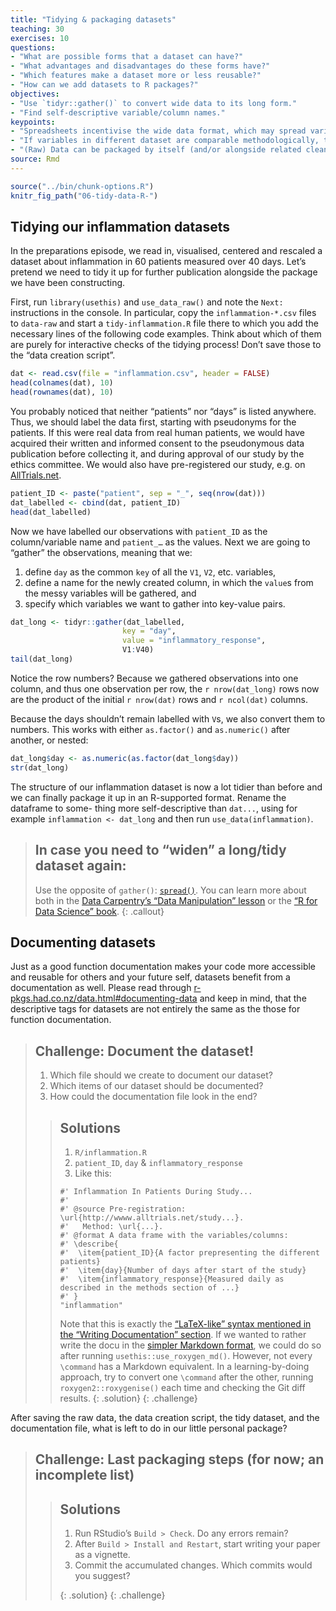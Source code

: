 ```yaml
---
title: "Tidying & packaging datasets"
teaching: 30
exercises: 10
questions:
- "What are possible forms that a dataset can have?"
- "What advantages and disadvantages do these forms have?"
- "Which features make a dataset more or less reusable?"
- "How can we add datasets to R packages?"
objectives:
- "Use `tidyr::gather()` to convert wide data to its long form."
- "Find self-descriptive variable/column names."
keypoints:
- "Spreadsheets incentivise the wide data format, which may spread variables across columns."
- "If variables in different dataset are comparable methodologically, their variable/column names should be spelled exactly alike."
- "(Raw) Data can be packaged by itself (and/or alongside related cleaning and analysis code)."
source: Rmd
---
```


```r
source("../bin/chunk-options.R")
knitr_fig_path("06-tidy-data-R-")
```

## Tidying our inflammation datasets

In the preparations episode, we read in, visualised, centered and rescaled a
dataset about inflammation in 60 patients measured over 40 days. Let's pretend
we need to tidy it up for further publication alongside the package we have been
constructing.

First, run `library(usethis)` and `use_data_raw()` and note the `Next:` instructions
in the console. In particular, copy the `inflammation-*.csv` files to `data-raw`
and start a `tidy-inflammation.R` file there to which you add the necessary lines
of the following code examples. Think about which of them are purely for interactive
checks of the tidying process! Don't save those to the "data creation script".

```r
dat <- read.csv(file = "inflammation.csv", header = FALSE)
head(colnames(dat), 10)
head(rownames(dat), 10)
```

You probably noticed that neither "patients" nor "days" is listed anywhere. Thus,
we should label the data first, starting with pseudonyms for the patients. If
this were real data from real human patients, we would have acquired their written
and informed consent to the pseudonymous data publication before collecting it,
and during approval of our study by the ethics committee. We would also have 
pre-registered our study, e.g. on [AllTrials.net](http://www.alltrials.net/).

```r
patient_ID <- paste("patient", sep = "_", seq(nrow(dat)))
dat_labelled <- cbind(dat, patient_ID)
head(dat_labelled)
```

Now we have labelled our observations with `patient_ID` as the column/variable
name and `patient_…` as the values. Next we are going to "gather" the observations,
meaning that we:

1. define `day` as the common `key` of all the `V1`, `V2`, etc. variables, 
1. define a name for the newly created column, in which the `value`s from the
   messy variables will be gathered, and
1. specify which variables we want to gather into key-value pairs.

```r
dat_long <- tidyr::gather(dat_labelled,
                         key = "day",
                         value = "inflammatory_response",
                         V1:V40)
tail(dat_long)
```

Notice the row numbers? Because we gathered observations into one column, and thus one
observation per row, the `r nrow(dat_long)` rows now are the product of the
initial `r nrow(dat)` rows and `r ncol(dat)` columns.

Because the days shouldn't remain labelled with `V`s, we also convert them to
numbers. This works with either `as.factor()` and `as.numeric()` after another,
or nested: 

```r
dat_long$day <- as.numeric(as.factor(dat_long$day))
str(dat_long)
```

The structure of our inflammation dataset is now a lot tidier than before and we
can finally package it up in an R-supported format. Rename the dataframe to some-
thing more self-descriptive than `dat...`, using for example
`inflammation <- dat_long` and then run `use_data(inflammation)`.

> ## In case you need to "widen" a long/tidy dataset again:
> Use the opposite of `gather()`: [`spread()`](https://tidyr.tidyverse.org/reference/spread.html).
> You can learn more about both in the [Data Carpentry's "Data Manipulation" lesson](http://www.datacarpentry.org/R-ecology-lesson/03-dplyr.html#spreading)
> or the ["R for Data Science" book](http://r4ds.had.co.nz/tidy-data.html#spreading).
{: .callout}

## Documenting datasets

Just as a good function documentation makes your code more accessible and reusable
for others and your future self, datasets benefit from a documentation as well.
Please read through [r-pkgs.had.co.nz/data.html#documenting-data](http://r-pkgs.had.co.nz/data.html#documenting-data)
and keep in mind, that the descriptive tags for datasets are not entirely the
same as the those for function documentation.

> ## Challenge: Document the dataset!
>
> 1. Which file should we create to document our dataset?
> 1. Which items of our dataset should be documented?
> 1. How could the documentation file look in the end?
>
> > ## Solutions
> > 
> > 1. `R/inflammation.R`
> > 1. `patient_ID`, `day` & `inflammatory_response`
> > 1. Like this:
> > ~~~
> > #' Inflammation In Patients During Study...
> > #'
> > #' @source Pre-registration: \url{http://wwww.alltrials.net/study...}.
> > #'   Method: \url{...}.
> > #' @format A data frame with the variables/columns:
> > #' \describe{
> > #'  \item{patient_ID}{A factor prepresenting the different patients}
> > #'  \item{day}{Number of days after start of the study}
> > #'  \item{inflammatory_response}{Measured daily as described in the methods section of ...}
> > #' }
> > "inflammation"
> > ~~~
> > Note that this is exactly the ["LaTeX-like" syntax mentioned in the "Writing Documentation" section](https://tibhannover.github.io/FAIR-R/03-func-R/#technical-details-of-rs-help-page-format).
> > If we wanted to rather write the docu in the [simpler Markdown format][MD],
> > we could do so after running `usethis::use_roxygen_md()`. However, not every
> > `\command` has a Markdown equivalent. In a learning-by-doing approach, try
> > to convert one `\command` after the other, running `roxygen2::roxygenise()`
> > each time and checking the Git diff results.
> {: .solution}
{: .challenge}

[MD]: https://rmarkdown.rstudio.com/authoring_basics.html

After saving the raw data, the data creation script, the tidy dataset, and
the documentation file, what is left to do in our little personal package?

> ## Challenge: Last packaging steps (for now; an incomplete list)
>
> > ## Solutions
> > 
> > 1. Run RStudio's `Build > Check`. Do any errors remain?
> > 1. After `Build > Install and Restart`, start writing your paper as a vignette.
> > 1. Commit the accumulated changes. Which commits would you suggest?
> > 
> {: .solution}
{: .challenge}

